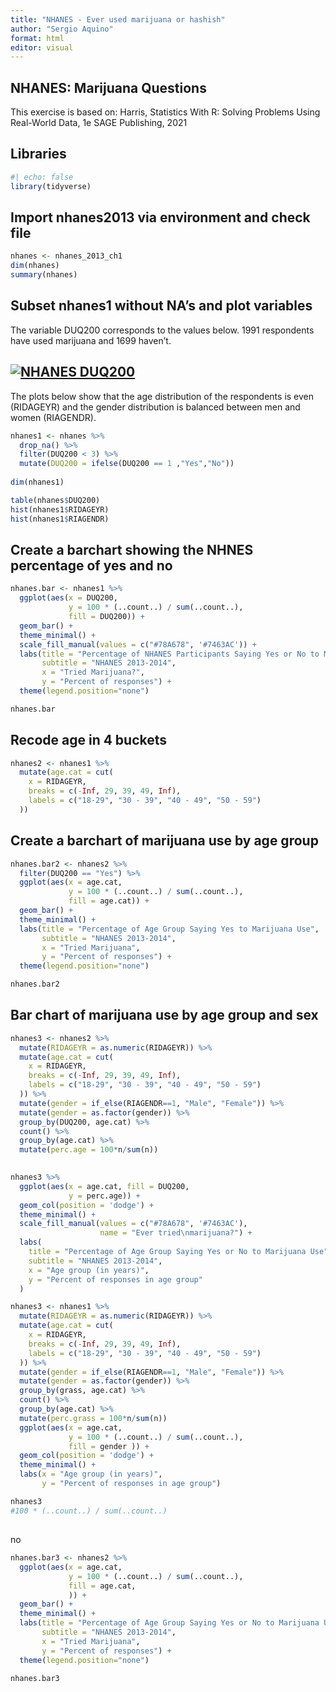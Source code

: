 ```yaml
---
title: "NHANES - Ever used marijuana or hashish"
author: "Sergio Aquino"
format: html
editor: visual
---
```


## NHANES: Marijuana Questions



This exercise is based on: Harris, Statistics With R: Solving Problems Using Real-World Data, 1e
SAGE Publishing, 2021

## Libraries

```r
#| echo: false
library(tidyverse)
```

## Import nhanes2013 via environment and check file

```r
nhanes <- nhanes_2013_ch1
dim(nhanes)
summary(nhanes)
```

## Subset nhanes1 without NA's and plot variables

The variable DUQ200 corresponds to the values below. 1991 respondents have used marijuana and 1699 haven't.

## [![NHANES DUQ200](images/DUQ200.png)](https://www.cdc.gov/nchs/nhanes/index.htm)

The plots below show that the age distribution of the respondents is even (RIDAGEYR) and the gender distribution is balanced between men and women (RIAGENDR).

```r
nhanes1 <- nhanes %>% 
  drop_na() %>%
  filter(DUQ200 < 3) %>% 
  mutate(DUQ200 = ifelse(DUQ200 == 1 ,"Yes","No"))
  
dim(nhanes1)

table(nhanes$DUQ200)
hist(nhanes1$RIDAGEYR)
hist(nhanes1$RIAGENDR)
```

## Create a barchart showing the NHNES percentage of yes and no

```r
nhanes.bar <- nhanes1 %>%
  ggplot(aes(x = DUQ200,
             y = 100 * (..count..) / sum(..count..),
             fill = DUQ200)) +
  geom_bar() +
  theme_minimal() +
  scale_fill_manual(values = c("#78A678", '#7463AC')) +
  labs(title = "Percentage of NHANES Participants Saying Yes or No to Marijuana Use",
       subtitle = "NHANES 2013-2014",
       x = "Tried Marijuana?",
       y = "Percent of responses") +
  theme(legend.position="none")

nhanes.bar
```
## Recode age in 4 buckets

```r
nhanes2 <- nhanes1 %>%
  mutate(age.cat = cut(
    x = RIDAGEYR,
    breaks = c(-Inf, 29, 39, 49, Inf),
    labels = c("18-29", "30 - 39", "40 - 49", "50 - 59")
  )) 
```

## Create a barchart of marijuana use by age group

```r
nhanes.bar2 <- nhanes2 %>%
  filter(DUQ200 == "Yes") %>% 
  ggplot(aes(x = age.cat,
             y = 100 * (..count..) / sum(..count..),
             fill = age.cat)) +
  geom_bar() +
  theme_minimal() +
  labs(title = "Percentage of Age Group Saying Yes to Marijuana Use",
       subtitle = "NHANES 2013-2014",
       x = "Tried Marijuana",
       y = "Percent of responses") +
  theme(legend.position="none")

nhanes.bar2
```

## Bar chart of marijuana use by age group and sex

```r
nhanes3 <- nhanes2 %>%
  mutate(RIDAGEYR = as.numeric(RIDAGEYR)) %>%
  mutate(age.cat = cut(
    x = RIDAGEYR,
    breaks = c(-Inf, 29, 39, 49, Inf),
    labels = c("18-29", "30 - 39", "40 - 49", "50 - 59")
  )) %>% 
  mutate(gender = if_else(RIAGENDR==1, "Male", "Female")) %>%
  mutate(gender = as.factor(gender)) %>% 
  group_by(DUQ200, age.cat) %>%
  count() %>% 
  group_by(age.cat) %>%
  mutate(perc.age = 100*n/sum(n))
  
```

```r
nhanes3 %>%
  ggplot(aes(x = age.cat, fill = DUQ200,
             y = perc.age)) +
  geom_col(position = 'dodge') +
  theme_minimal() +
  scale_fill_manual(values = c("#78A678", '#7463AC'),
                    name = "Ever tried\nmarijuana?") +
  labs(
    title = "Percentage of Age Group Saying Yes or No to Marijuana Use",
    subtitle = "NHANES 2013-2014",
    x = "Age group (in years)",
    y = "Percent of responses in age group"
  )
```






```r
nhanes3 <- nhanes1 %>%
  mutate(RIDAGEYR = as.numeric(RIDAGEYR)) %>%
  mutate(age.cat = cut(
    x = RIDAGEYR,
    breaks = c(-Inf, 29, 39, 49, Inf),
    labels = c("18-29", "30 - 39", "40 - 49", "50 - 59")
  )) %>% 
  mutate(gender = if_else(RIAGENDR==1, "Male", "Female")) %>%
  mutate(gender = as.factor(gender)) %>%
  group_by(grass, age.cat) %>%
  count() %>%
  group_by(age.cat) %>%
  mutate(perc.grass = 100*n/sum(n))
  ggplot(aes(x = age.cat, 
             y = 100 * (..count..) / sum(..count..),
             fill = gender )) +
  geom_col(position = 'dodge') +
  theme_minimal() +
  labs(x = "Age group (in years)",
       y = "Percent of responses in age group")

nhanes3
#100 * (..count..) / sum(..count..)
```

##
no
```r
nhanes.bar3 <- nhanes2 %>%
  ggplot(aes(x = age.cat,
             y = 100 * (..count..) / sum(..count..),
             fill = age.cat,
             )) +
  geom_bar() +
  theme_minimal() +
  labs(title = "Percentage of Age Group Saying Yes or No to Marijuana Use",
       subtitle = "NHANES 2013-2014",
       x = "Tried Marijuana",
       y = "Percent of responses") +
  theme(legend.position="none")

nhanes.bar3
```

